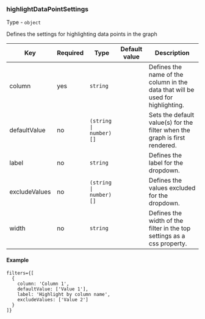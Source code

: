 
<Meta title="Dashboard/Data types/highlightDataPointSettings" />

### highlightDataPointSettings

Type - `object`

Defines the settings for highlighting data points in the graph

<table>
  <thead>
    <tr>
      <th>Key</th>
      <th>Required</th>
      <th>Type</th>
      <th>Default value</th>
      <th>Description</th>
    </tr>
  </thead>
  <tbody>
    <tr>
      <td>column</td>
      <td>yes</td>
      <td><code>string</code></td>
      <td></td>
      <td>Defines the name of the column in the data that will be used for highlighting.</td>
    </tr>
    <tr>
      <td>defaultValue</td>
      <td>no</td>
      <td><code>(string | number)[]</code></td>
      <td></td>
      <td>Sets the default value(s) for the filter when the graph is first rendered.</td>
    </tr>
    <tr>
      <td>label</td>
      <td>no</td>
      <td><code>string</code></td>
      <td></td>
      <td>Defines the label for the dropdown.</td>
    </tr>
    <tr>
      <td>excludeValues</td>
      <td>no</td>
      <td><code>(string | number)[]</code></td>
      <td></td>
      <td>Defines the values excluded for the dropdown.</td>
    </tr>
    <tr>
      <td>width</td>
      <td>no</td>
      <td><code>string</code></td>
      <td></td>
      <td>Defines the width of the filter in the top settings as a css property.</td>
    </tr>
  </tbody>
</table>

#### Example

```tsx
filters={[
  {
    column: 'Column 1',
    defaultValue: ['Value 1'],
    label: 'Highlight by column name',
    excludeValues: ['Value 2']
  }
]}
```
